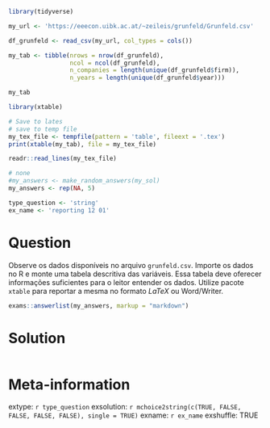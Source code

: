 ```r
library(tidyverse)

my_url <- 'https://eeecon.uibk.ac.at/~zeileis/grunfeld/Grunfeld.csv'

df_grunfeld <- read_csv(my_url, col_types = cols())

my_tab <- tibble(nrows = nrow(df_grunfeld),
                 ncol = ncol(df_grunfeld),
                 n_companies = length(unique(df_grunfeld$firm)),
                 n_years = length(unique(df_grunfeld$year)))

my_tab

library(xtable)

# Save to lates
# save to temp file
my_tex_file <- tempfile(pattern = 'table', fileext = '.tex')
print(xtable(my_tab), file = my_tex_file)

readr::read_lines(my_tex_file)
```

```r
# none
#my_answers <- make_random_answers(my_sol)
my_answers <- rep(NA, 5)

type_question <- 'string'
ex_name <- 'reporting 12 01'
```

Question
========

Observe os dados disponíveis no arquivo `grunfeld.csv`. Importe os dados no R e monte uma tabela descritiva das variáveis. Essa tabela deve oferecer informações suficientes para o leitor entender os dados. Utilize pacote `xtable` para reportar a mesma no formato _LaTeX_ ou Word/Writer.

```r
exams::answerlist(my_answers, markup = "markdown")
```

Solution
================

```r
```


Meta-information
================
extype: `r type_question`
exsolution: `r mchoice2string(c(TRUE, FALSE, FALSE, FALSE, FALSE), single = TRUE)`
exname: `r ex_name`
exshuffle: TRUE

